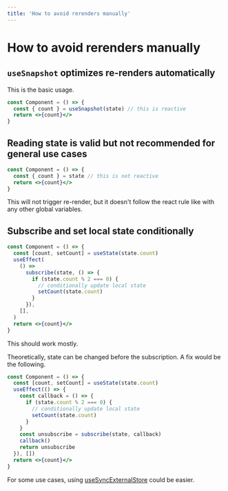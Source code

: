 ```yaml
---
title: 'How to avoid rerenders manually'
---
```


# How to avoid rerenders manually

## `useSnapshot` optimizes re-renders automatically

This is the basic usage.

```jsx
const Component = () => {
  const { count } = useSnapshot(state) // this is reactive
  return <>{count}</>
}
```

## Reading state is valid but not recommended for general use cases

```jsx
const Component = () => {
  const { count } = state // this is not reactive
  return <>{count}</>
}
```

This will not trigger re-render, but it doesn't follow the react rule like with any other global variables.

## Subscribe and set local state conditionally

```jsx
const Component = () => {
  const [count, setCount] = useState(state.count)
  useEffect(
    () =>
      subscribe(state, () => {
        if (state.count % 2 === 0) {
          // conditionally update local state
          setCount(state.count)
        }
      }),
    [],
  )
  return <>{count}</>
}
```

This should work mostly.

Theoretically, state can be changed before the subscription. A fix would be the following.

```jsx
const Component = () => {
  const [count, setCount] = useState(state.count)
  useEffect(() => {
    const callback = () => {
      if (state.count % 2 === 0) {
        // conditionally update local state
        setCount(state.count)
      }
    }
    const unsubscribe = subscribe(state, callback)
    callback()
    return unsubscribe
  }), [])
  return <>{count}</>
}
```

For some use cases, using [useSyncExternalStore](https://react.dev/reference/react/useSyncExternalStore) could be easier.
